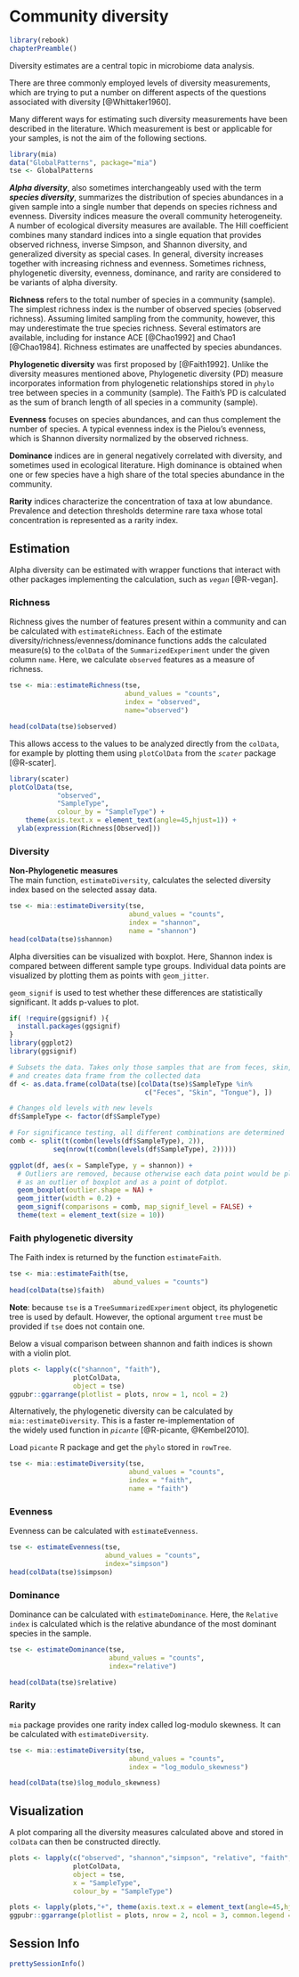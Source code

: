 # Community diversity

```r
library(rebook)
chapterPreamble()
```


Diversity estimates are a central topic in microbiome data analysis. 

There are three commonly employed levels of diversity measurements,
which are trying to put a number on different aspects of the questions
associated with diversity [@Whittaker1960].

Many different ways for estimating such diversity measurements have been 
described in the literature. Which measurement is best or applicable for your 
samples, is not the aim of the following sections.

```r
library(mia)
data("GlobalPatterns", package="mia")
tse <- GlobalPatterns
```


**_Alpha diversity_**, also sometimes interchangeably used with the
term **_species diversity_**, summarizes the distribution of species
abundances in a given sample into a single number that depends on
species richness and evenness. Diversity indices measure the overall
community heterogeneity. A number of ecological diversity measures are
available. The Hill coefficient combines many standard indices into a
single equation that provides observed richness, inverse Simpson, and
Shannon diversity, and generalized diversity as special cases. In
general, diversity increases together with increasing richness and
evenness. Sometimes richness, phylogenetic diversity, evenness, dominance, 
and rarity are considered to be variants of alpha diversity.

**Richness** refers to the total number of species in a community
(sample). The simplest richness index is the number of observed
species (observed richness). Assuming limited sampling from the
community, however, this may underestimate the true species
richness. Several estimators are available, including for instance ACE
[@Chao1992] and Chao1 [@Chao1984]. Richness estimates are unaffected
by species abundances.
  
**Phylogenetic diversity** was first proposed by [@Faith1992]. Unlike the 
  diversity measures mentioned above, Phylogenetic diversity (PD) 
  measure incorporates information from phylogenetic relationships 
  stored in `phylo` tree between species in a community (sample). The 
  Faith's PD is calculated as the sum of branch length of all species in 
  a community (sample).

**Evenness** focuses on species abundances, and can thus complement
  the number of species. A typical evenness index is the Pielou's
  evenness, which is Shannon diversity normalized by the observed
  richness.

**Dominance** indices are in general negatively correlated with
  diversity, and sometimes used in ecological literature. High
  dominance is obtained when one or few species have a high share of
  the total species abundance in the community.  
  
**Rarity** indices characterize the concentration of taxa at low abundance. 
  Prevalence and detection thresholds determine rare taxa whose total concentration
  is represented as a rarity index.
  
## Estimation 

Alpha diversity can be estimated with wrapper functions that interact
with other packages implementing the calculation, such as _`vegan`_
[@R-vegan].


### Richness  

Richness gives the number of features present within a community and can be calculated with `estimateRichness`. Each of the estimate diversity/richness/evenness/dominance functions adds the calculated measure(s) to the `colData` of the `SummarizedExperiment` under the given column `name`. Here, we calculate `observed` features as a measure of richness.     

```r
tse <- mia::estimateRichness(tse, 
                             abund_values = "counts", 
                             index = "observed", 
                             name="observed")

head(colData(tse)$observed)
```
This allows access to the values to be analyzed directly from the `colData`, for example
by plotting them using `plotColData` from the _`scater`_ package [@R-scater].

```r
library(scater)
plotColData(tse, 
            "observed", 
            "SampleType", 
            colour_by = "SampleType") +
    theme(axis.text.x = element_text(angle=45,hjust=1)) + 
  ylab(expression(Richness[Observed]))

```

### Diversity  

**Non-Phylogenetic measures**  
The main function, `estimateDiversity`, calculates the selected
diversity index based on the selected assay data.  

```r
tse <- mia::estimateDiversity(tse, 
                              abund_values = "counts",
                              index = "shannon", 
                              name = "shannon")
head(colData(tse)$shannon)
```

Alpha diversities can be visualized with boxplot. Here, Shannon index is compared 
between different sample type groups. Individual data points are visualized by 
plotting them as points with `geom_jitter`.

`geom_signif` is used to test whether these differences are statistically significant.
It adds p-values to plot.

```r
if( !require(ggsignif) ){
  install.packages(ggsignif)
}
library(ggplot2)
library(ggsignif)

# Subsets the data. Takes only those samples that are from feces, skin, or tongue,
# and creates data frame from the collected data
df <- as.data.frame(colData(tse)[colData(tse)$SampleType %in% 
                                  c("Feces", "Skin", "Tongue"), ])

# Changes old levels with new levels
df$SampleType <- factor(df$SampleType)

# For significance testing, all different combinations are determined
comb <- split(t(combn(levels(df$SampleType), 2)), 
           seq(nrow(t(combn(levels(df$SampleType), 2)))))

ggplot(df, aes(x = SampleType, y = shannon)) +
  # Outliers are removed, because otherwise each data point would be plotted twice; 
  # as an outlier of boxplot and as a point of dotplot.
  geom_boxplot(outlier.shape = NA) + 
  geom_jitter(width = 0.2) + 
  geom_signif(comparisons = comb, map_signif_level = FALSE) +
  theme(text = element_text(size = 10))
```

### Faith phylogenetic diversity

The Faith index is returned by the function `estimateFaith`.

```r
tse <- mia::estimateFaith(tse,
                          abund_values = "counts")
head(colData(tse)$faith)
```

**Note**: because `tse` is a `TreeSummarizedExperiment` object, its phylogenetic tree is used by default. However, the optional argument `tree` must be provided if `tse` does not contain one.

Below a visual comparison between shannon and faith indices is shown with a violin plot.

```r
plots <- lapply(c("shannon", "faith"),
                plotColData,
                object = tse)
ggpubr::ggarrange(plotlist = plots, nrow = 1, ncol = 2)
```
 
Alternatively, the phylogenetic diversity can be calculated by `mia::estimateDiversity`. This is a faster re-implementation of   
the widely used function in _`picante`_ [@R-picante, @Kembel2010].  

Load `picante` R package and get the `phylo` stored in `rowTree`.

```r
tse <- mia::estimateDiversity(tse, 
                              abund_values = "counts",
                              index = "faith", 
                              name = "faith")
```

### Evenness  

Evenness can be calculated with `estimateEvenness`.  

```r
tse <- estimateEvenness(tse, 
                        abund_values = "counts", 
                        index="simpson")
head(colData(tse)$simpson)
```


### Dominance  

Dominance can be calculated with `estimateDominance`. Here, the `Relative index` is calculated which is the relative abundance of the most dominant species in the sample.   

```r
tse <- estimateDominance(tse, 
                         abund_values = "counts", 
                         index="relative")

head(colData(tse)$relative)
```

### Rarity  

`mia` package provides one rarity index called log-modulo skewness. It can be 
calculated with `estimateDiversity`.

```r
tse <- mia::estimateDiversity(tse, 
                              abund_values = "counts",
                              index = "log_modulo_skewness")

head(colData(tse)$log_modulo_skewness)
```

## Visualization

A plot comparing all the diversity measures calculated above and stored in `colData` can then be constructed directly.

```r
plots <- lapply(c("observed", "shannon","simpson", "relative", "faith","log_modulo_skewness"),
                plotColData,
                object = tse,
                x = "SampleType",
                colour_by = "SampleType")

plots <- lapply(plots,"+", theme(axis.text.x = element_text(angle=45,hjust=1)))
ggpubr::ggarrange(plotlist = plots, nrow = 2, ncol = 3, common.legend = TRUE, legend = "right")
```

## Session Info {-}

```r
prettySessionInfo()
```
